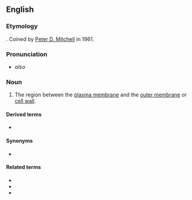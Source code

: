 ==English==

===Etymology===
{{prefix|peri|plasm|lang=en}}. Coined by [[w:Peter D. Mitchell|Peter D. Mitchell]] in 1961.

===Pronunciation===
* {{IPA|ˈpɛəɹiˌplæzm|lang=en}} ''also'' {{IPAchar|ˈpɛəɹəˌplæzm}}

===Noun===
{{en-noun}}
{{wikipedia}}

# {{lb|en|cytology}} The region between the [[plasma membrane]] and the [[outer membrane]] or [[cell wall]].

====Derived terms====
* {{l|en|periplasmic}}

====Synonyms====
* {{l|en|periplasmic space}}

====Related terms====
* {{l|en|cytoplasm}}
* {{l|en|gonoplasm}}
* {{l|en|ooplasm}}